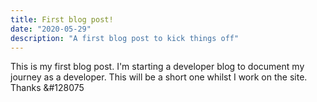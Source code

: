 ```yaml
---
title: First blog post!
date: "2020-05-29"
description: "A first blog post to kick things off"
---
```


This is my first blog post. I'm starting a developer blog to document my journey as a developer. This will be a short one whilst I work on the site. Thanks &#128075